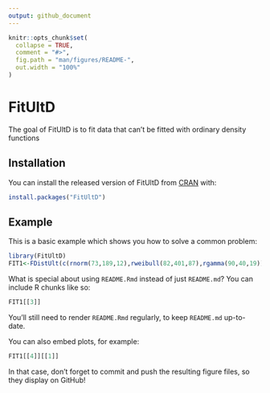 ```yaml
---
output: github_document
---
```


<!-- README.md is generated from README.Rmd. Please edit that file -->

```r
knitr::opts_chunk$set(
  collapse = TRUE,
  comment = "#>",
  fig.path = "man/figures/README-",
  out.width = "100%"
)
```
# FitUltD

<!-- badges: start -->
<!-- badges: end -->

The goal of FitUltD is to fit data that can't be fitted with ordinary density functions

## Installation

You can install the released version of FitUltD from [CRAN](https://CRAN.R-project.org) with:

``` r
install.packages("FitUltD")
```

## Example

This is a basic example which shows you how to solve a common problem:

```r
library(FitUltD)
FIT1<-FDistUlt(c(rnorm(73,189,12),rweibull(82,401,87),rgamma(90,40,19)), plot=TRUE)
```

What is special about using `README.Rmd` instead of just `README.md`? You can include R chunks like so:

```r
FIT1[[3]]

```

You'll still need to render `README.Rmd` regularly, to keep `README.md` up-to-date.

You can also embed plots, for example:

```r
FIT1[[4]][[1]]
```

In that case, don't forget to commit and push the resulting figure files, so they display on GitHub!
